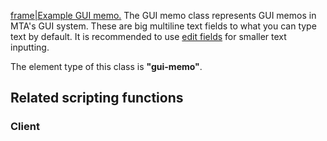 
[[/Image:Gui-memo.png.md|frame|Example GUI memo.]]
The GUI memo class represents GUI memos in MTA's GUI system. These are big multiline text fields to what you can type text by default. It is recommended to use [[/Element/GUI/Edit_field.md|edit fields]] for smaller text inputting.

The element type of this class is '''"gui-memo"'''.

==Related scripting functions==
===Client===
{{GUI_functions}}